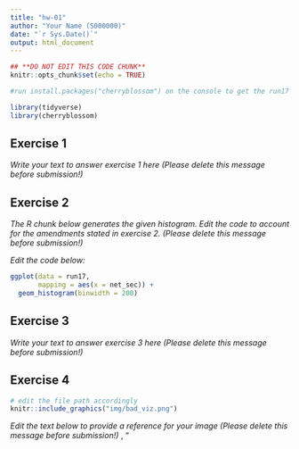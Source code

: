 ```yaml
---
title: "hw-01"
author: "Your Name (S000000)"
date: "`r Sys.Date()`"
output: html_document
---
```


```r
## **DO NOT EDIT THIS CODE CHUNK**
knitr::opts_chunk$set(echo = TRUE)

#run install.packages("cherryblossom") on the console to get the run17 dataset

library(tidyverse)
library(cherryblossom)  
```



## Exercise 1

_Write your text to answer exercise 1 here (Please delete this message before submission!)_





## Exercise 2

_The R chunk below generates the given histogram. Edit the code to account for the amendments stated in exercise 2. (Please delete this message before submission!)_

_Edit the code below:_
```r
ggplot(data = run17, 
       mapping = aes(x = net_sec)) +
  geom_histogram(binwidth = 200)
```





## Exercise 3

_Write your text to answer exercise 3 here (Please delete this message before submission!)_





## Exercise 4

```r
# edit the file path accordingly
knitr::include_graphics("img/bad_viz.png")
```

_Edit the text below to provide a reference for your image (Please delete this message before submission!)_
<Author/Organisation>, "<Title of website>" [Online]. Available at: <URL> (Accessed: <day month year>)


The above image presents a bad data visualisation because:

-   _Reason 1_
-   _Reason 2_






## Exercise 5

```r
# edit the file path accordingly
knitr::include_graphics("img/good_viz.png")
```

_Edit the text below to provide a reference for your image (Please delete this message before submission!)_
<Author/Organisation>, "<Title of website>" [Online]. Available at: <URL> (Accessed: <day month year>)


The above image presents a good data visualisation because:

-   _Reason 1_
-   _Reason 2_





